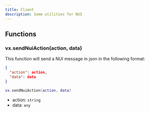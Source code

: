```yaml
---
title: Client
description: Some utilities for NUI
---
```


## Functions

### vx.sendNuiAction(action, data)

This function will send a NUI message in json in the following format:

```json
{
  "action": action,
  "data": data
}
```

```lua
vx.sendNuiAction(action, data)
```

- action: `string`
- data: `any`

